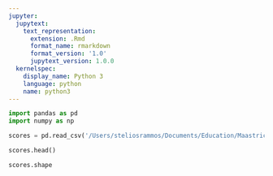 ```yaml
---
jupyter:
  jupytext:
    text_representation:
      extension: .Rmd
      format_name: rmarkdown
      format_version: '1.0'
      jupytext_version: 1.0.0
  kernelspec:
    display_name: Python 3
    language: python
    name: python3
---
```


```python
import pandas as pd 
import numpy as np
```

```python
scores = pd.read_csv('/Users/steliosrammos/Documents/Education/Maastricht/DKE-Year3/BachelorThesis/bachelor_thesis/data/interim/pivoted_scores_2017_2018_with_null.csv', sep=";")
```

```python
scores.head()
```

```python
scores.shape
```

```python

```
